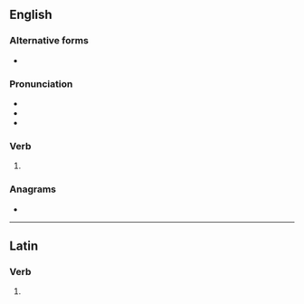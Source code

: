 ==English==

===Alternative forms===
* {{alter|en|ment||obsolete}}

===Pronunciation===
* {{IPA|en|/ˈmɛnt/}}
* {{audio|en|en-us-meant.ogg|Audio (US)}}
* {{rhymes|en|ɛnt|s=1}}

===Verb===
{{head|en|verb form}}

# {{en-past of|mean}}

===Anagrams===
* {{anagrams|en|a=aemnt|Manet|Nemat|ament|ant'em|antem|manet|menat|menta|nemat-}}

----

==Latin==

===Verb===
{{la-verb-form|meant}}

# {{inflection of|la|meō||3|p|pres|actv|indc}}
